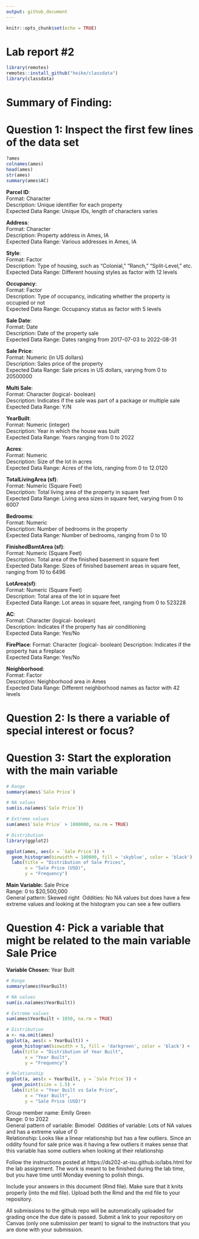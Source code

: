 ```yaml
---
output: github_document
---
```


<!-- README.md is generated from README.Rmd. Please edit the README.Rmd file -->


```r
knitr::opts_chunk$set(echo = TRUE)
```

# Lab report #2

```r

library(remotes)
remotes::install_github("heike/classdata")
library(classdata)

```


# Summary of Finding: 


# Question 1: Inspect the first few lines of the data set

```r

?ames 
colnames(ames)
head(ames)
str(ames)
summary(ames$AC)

```

**Parcel ID**:\
Format: Character\
Description: Unique identifier for each property\
Expected Data Range: Unique IDs, length of characters varies\

**Address**:\
Format: Character\
Description: Property address in Ames, IA\
Expected Data Range: Various addresses in Ames, IA\

**Style**:\
Format: Factor\
Description: Type of housing, such as "Colonial," "Ranch," "Split-Level," etc.\
Expected Data Range: Different housing styles as factor with 12 levels\

**Occupancy**:\
Format: Factor\
Description: Type of occupancy, indicating whether the property is occupied or not\
Expected Data Range: Occupancy status as factor with 5 levels\

**Sale Date**:\
Format: Date\
Description: Date of the property sale\
Expected Data Range: Dates ranging from 2017-07-03 to 2022-08-31\

**Sale Price**:\
Format: Numeric (in US dollars)\
Description: Sales price of the property\
Expected Data Range: Sale prices in US dollars, varying from 0 to 20500000\

**Multi Sale**:\
Format: Character (logical- boolean)\
Description: Indicates if the sale was part of a package or multiple sale\
Expected Data Range: Y/N\

**YearBuilt**:\
Format: Numeric (integer)\
Description: Year in which the house was built\
Expected Data Range: Years ranging from 0 to 2022\

**Acres**:\
Format: Numeric\
Description: Size of the lot in acres\
Expected Data Range: Acres of the lots, ranging from 0 to 12.0120\

**TotalLivingArea (sf)**:\
Format: Numeric (Square Feet)\
Description: Total living area of the property in square feet\
Expected Data Range: Living area sizes in square feet, varying from 0 to 6007\

**Bedrooms**:\
Format: Numeric\
Description: Number of bedrooms in the property\
Expected Data Range: Number of bedrooms, ranging from 0 to 10\

**FinishedBsmtArea (sf)**:\
Format: Numeric (Square Feet)\
Description: Total area of the finished basement in square feet\
Expected Data Range: Sizes of finished basement areas in square feet, ranging from 10 to 6496\

**LotArea(sf)**:\
Format: Numeric (Square Feet)\
Description: Total area of the lot in square feet\
Expected Data Range: Lot areas in square feet, ranging from 0 to 523228\

**AC**:\
Format: Character (logical- boolean)\
Description: Indicates if the property has air conditioning\
Expected Data Range: Yes/No\

**FirePlace**:
Format: Character (logical- boolean)
Description: Indicates if the property has a fireplace\
Expected Data Range: Yes/No\

**Neighborhood**:\
Format: Factor\
Description: Neighborhood area in Ames\
Expected Data Range: Different neighborhood names as factor with 42 levels\



# Question 2: Is there a variable of special interest or focus?


# Question 3: Start the exploration with the main variable

```r
# Range 
summary(ames$`Sale Price`)

# NA values 
sum(is.na(ames$`Sale Price`))

# Extreme values 
sum(ames$`Sale Price` > 1000000, na.rm = TRUE)

# Distribution 
library(ggplot2)

ggplot(ames, aes(x = `Sale Price`)) +
  geom_histogram(binwidth = 100000, fill = 'skyblue', color = 'black') +
  labs(title = "Distribution of Sale Prices",
       x = "Sale Price (USD)",
       y = "Frequency")
```

**Main Variable:** Sale Price\
Range: 0 to $20,500,000\
General pattern: Skewed right\ 
Oddities: No NA values but does have a few extreme values and looking at the histogram you can see a few outliers\


# Question 4: Pick a variable that might be related to the main variable Sale Price 

**Variable Chosen:**  Year Built\

```r

# Range 
summary(ames$YearBuilt)

# NA values 
sum(is.na(ames$YearBuilt))

# Extreme values 
sum(ames$YearBuilt < 1850, na.rm = TRUE)

# Distribution
a <- na.omit(ames)
ggplot(a, aes(x = YearBuilt)) +
  geom_histogram(binwidth = 5, fill = 'darkgreen', color = 'black') +
  labs(title = "Distribution of Year Built",
       x = "Year Built",
       y = "Frequency")

# Relationship 
ggplot(a, aes(x = YearBuilt, y = `Sale Price`)) +
  geom_point(size = 1.5) +
  labs(title = "Year Built vs Sale Price",
       x = "Year Built",
       y = "Sale Price (USD)")

```

Group member name: Emily Green\
Range: 0 to 2022\
General pattern of variable: Bimodel\ 
Oddities of variable: Lots of NA values and has a extreme value of 0\
Relationship: Looks like a linear relationship but has a few outliers. Since an oddity found for sale price was it having a few outliers it makes sense that this variable has some outliers when looking at their relationship\


Follow the instructions posted at https://ds202-at-isu.github.io/labs.html for the lab assignment. The work is meant to be finished during the lab time, but you have time until Monday evening to polish things.

Include your answers in this document (Rmd file). Make sure that it knits properly (into the md file). Upload both the Rmd and the md file to your repository.  

All submissions to the github repo will be automatically uploaded for grading once the due date is passed.
Submit a link to your repository on Canvas (only one submission per team) to signal to the instructors that you are done with your submission.
